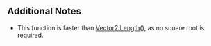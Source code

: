 {{Lua/Function |
  returns = number |
  prototype = Vector2:LengthSqr() |
  description = Returns the squared length of the vector.
}}

==Additional Notes==
*This function is faster than [[Lua/Shared/Vector2/Functions/Length|Vector2:Length()]], as no square root is required.